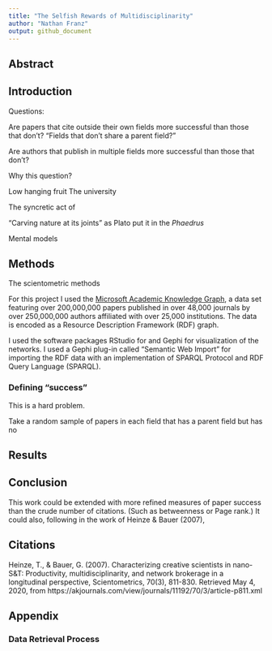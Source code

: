 ```yaml
---
title: "The Selfish Rewards of Multidisciplinarity"
author: "Nathan Franz"
output: github_document
---
```


## Abstract

## Introduction

Questions:

Are papers that cite outside their own fields more successful than those that don't?
"Fields that don't share a parent field?"

Are authors that publish in multiple fields more successful than those that don't?


Why this question?

Low hanging fruit
The university 

The syncretic act of 

"Carving nature at its joints" as Plato put it in the *Phaedrus*

Mental models




## Methods

The scientometric methods

For this project I used the [Microsoft Academic Knowledge Graph](http://ma-graph.org/), a data set featuring over 200,000,000 papers published in over 48,000 journals by over 250,000,000 authors affiliated with over 25,000 institutions. The data is encoded as a Resource Description Framework (RDF) graph. 

I used the software packages RStudio for and Gephi for visualization of the networks. I used a Gephi plug-in called "Semantic Web Import" for importing the RDF data with an implementation of SPARQL Protocol and RDF Query Language (SPARQL).



### Defining "success"

This is a hard problem.

Take a random sample of papers in each field that has a parent field but has no 

## Results

## Conclusion

This work could be extended with more refined measures of paper success than the crude number of citations. (Such as betweenness or Page rank.) It could also, following in the work of Heinze & Bauer (2007), 

## Citations

Heinze, T., & Bauer, G. (2007). Characterizing creative scientists in nano-S&T: Productivity, multidisciplinarity, and network brokerage in a longitudinal perspective, Scientometrics, 70(3), 811-830. Retrieved May 4, 2020, from https://akjournals.com/view/journals/11192/70/3/article-p811.xml

## Appendix

### Data Retrieval Process



